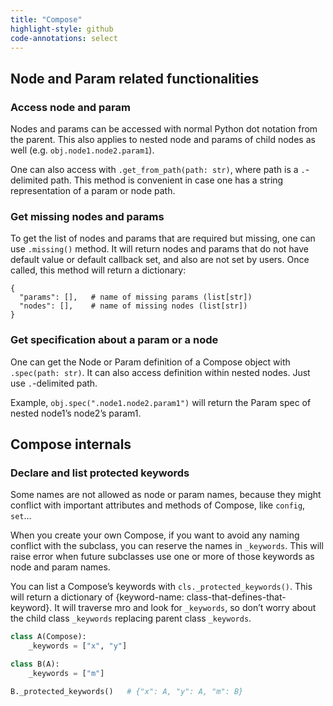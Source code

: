 ```yaml
---
title: "Compose"
highlight-style: github
code-annotations: select
---
```


## Node and Param related functionalities

### Access node and param

Nodes and params can be accessed with normal Python dot notation from the
parent. This also applies to nested node and params of child nodes as well (e.g.
`obj.node1.node2.param1`).

One can also access with `.get_from_path(path: str)`, where path is a
`.`-delimited path. This method is convenient in case one has a string
representation of a param or node path.

### Get missing nodes and params

To get the list of nodes and params that are required but missing, one can use
`.missing()` method. It will return nodes and params that do not have default
value or default callback set, and also are not set by users. Once called, this
method will return a dictionary:

```
{
  "params": [],   # name of missing params (list[str])
  "nodes": [],    # name of missing nodes (list[str])
}
```

### Get specification about a param or a node

One can get the Node or Param definition of a Compose object with `.spec(path:
str)`. It can also access definition within nested nodes. Just use `.`-delimited
path.

Example, `obj.spec(".node1.node2.param1")` will return the Param spec of nested
node1's node2's param1.

## Compose internals

### Declare and list protected keywords

Some names are not allowed as node or param names, because they might conflict
with important attributes and methods of Compose, like `config`, `set`...

When you create your own Compose, if you want to avoid any naming conflict with
the subclass, you can reserve the names in `_keywords`. This will raise error
when future subclasses use one or more of those keywords as node and param
names.

You can list a Compose's keywords with `cls._protected_keywords()`. This will
return a dictionary of {keyword-name: class-that-defines-that-keyword}. It will
traverse mro and look for `_keywords`, so don't worry about the child class
`_keywords` replacing parent class `_keywords`.

```python
class A(Compose):
    _keywords = ["x", "y"]

class B(A):
    _keywords = ["m"]

B._protected_keywords()   # {"x": A, "y": A, "m": B}
```
